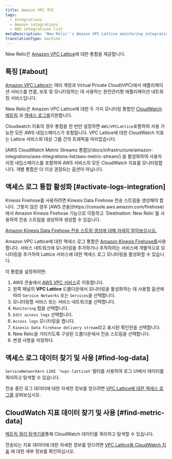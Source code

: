 ```yaml
---
title: Amazon VPC 격자
tags:
  - Integrations
  - Amazon integrations
  - AWS integrations list
metaDescription: 'New Relic''s Amazon VPC Lattice monitoring integration: how to enable it, and the data it reports.'
translationType: machine
---
```


New Relic은 [Amazon VPC Lattice](https://docs.aws.amazon.com/vpc-lattice/latest/ug/what-is-vpc-lattice.html)에 대한 통합을 제공합니다.

## 특징 [#about]

[Amazon VPC Lattice는](https://aws.amazon.com/vpc/lattice/) 여러 계정과 Virtual Private Cloud(VPC)에서 애플리케이션 서비스를 연결, 보호 및 모니터링하는 데 사용하는 완전관리형 애플리케이션 네트워킹 서비스입니다.

New Relic은 Amazon VPC Lattice에 대한 두 가지 모니터링 통합인 [CloudWatch 메트릭](https://docs.aws.amazon.com/vpc-lattice/latest/ug/monitoring-cloudwatch.html) 과 [액세스 로그를](https://docs.aws.amazon.com/vpc-lattice/latest/ug/monitoring-access-logs.html)지원합니다.

Cloudwatch 지표의 경우 통합을 한 번만 설정하면 `AWS/VPCLattice`포함하여 사용 가능한 모든 AWS 네임스페이스가 포함됩니다. VPC Lattice에 대한 CloudWatch 지표는 Lattice 서비스와 대상 그룹 간의 트래픽을 따라잡습니다.

<Callout variant="important">
  [AWS CloudWatch Metric Streams 통합](/docs/infrastructure/amazon-integrations/aws-integrations-list/aws-metric-stream/) 을 활성화하여 사용자 지정 네임스페이스를 포함하여 AWS 서비스의 모든 CloudWatch 지표를 모니터링합니다. 개별 통합은 더 이상 권장되는 옵션이 아닙니다.
</Callout>

## 액세스 로그 통합 활성화 [#activate-logs-integration]

<Callout variant="important">
  Kinesis Firehose를 사용하려면 Kinesis Data Firehose 전송 스트림을 생성해야 합니다. 그렇지 않은 경우 [AWS 콘솔](https://console.aws.amazon.com/firehose) 에서 Amazon Kinesis Firehose 기능으로 이동하고 `Destination: New Relic`를 사용하여 전송 스트림을 생성하여 생성할 수 있습니다.

  [Amazon Kinesis Data Firehose 전송 스트림 생성에 대해 자세히 알아보십시오.](https://docs.aws.amazon.com/firehose/latest/dev/basic-create.html?icmpid=docs_console_unmapped)
</Callout>

Amazon VPC Lattice에 대한 액세스 로그 통합은 [Amazon Kinesis Firehose를](https://aws.amazon.com/kinesis/data-firehose/)사용합니다. 서비스 네트워크에 모니터링을 추가하거나 추적하려는 서비스에 개별적으로 모니터링을 추가하여 Lattice 서비스에 대한 액세스 로그 모니터링을 활성화할 수 있습니다.

이 통합을 설정하려면:

1. AWS 콘솔에서 [AWS VPC 서비스](https://console.aws.amazon.com/vpc)로 이동합니다.
2. 왼쪽 패널의 **VPC Lattice** 드롭다운에서 모니터링을 활성화하는 데 사용할 옵션에 따라 `Service Networks` 또는 `Services`을 선택합니다.
3. 모니터링할 서비스 또는 서비스 네트워크를 선택합니다.
4. `Monitoring` 탭을 선택합니다.
5. `Edit access logs` 선택합니다.
6. `Access logs` 모니터링을 켭니다.
7. `Kinesis Data Firehose delivery stream`라고 표시된 확인란을 선택합니다.
8. New Relic을 가리키도록 구성된 드롭다운에서 전송 스트림을 선택합니다.
9. 변경 사항을 저장하다.

## 액세스 로그 데이터 찾기 및 사용 [#find-log-data]

`ServiceNetworkArn LIKE '%vpc-lattice%'`필터를 사용하여 로그 UI에서 데이터를 쿼리하고 탐색할 수 있습니다.

전송 중인 로그 데이터에 대한 자세한 정보를 얻으려면 [VPC Lattice에 대한 액세스 로그를](https://docs.aws.amazon.com/vpc-lattice/latest/ug/monitoring-access-logs.html) 살펴보십시오.

## CloudWatch 지표 데이터 찾기 및 사용 [#find-metric-data]

[메트릭 쿼리 탐색기를](https://docs.newrelic.com/docs/data-apis/understand-data/metric-data/query-metric-data-type/)통해 CloudWatch 데이터를 쿼리하고 탐색할 수 있습니다.

전송되는 지표 데이터에 대한 자세한 정보를 얻으려면 [VPC Lattice용 CloudWatch 지표](https://docs.aws.amazon.com/vpc-lattice/latest/ug/monitoring-cloudwatch.html) 에 대한 세부 정보를 확인하십시오.